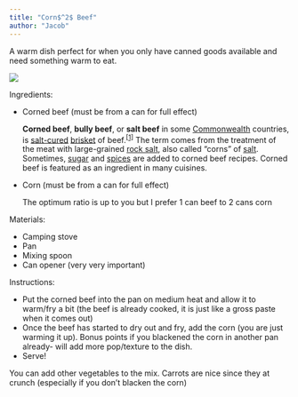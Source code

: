```yaml
---
title: "Corn$^2$ Beef"
author: "Jacob"
---
```


A warm dish perfect for when you only have canned goods available and need something warm to eat.

![](images/corn%20cubed%20beef.png)

Ingredients:

-   Corned beef (must be from a can for full effect)

    ::: callout-note
    **Corned beef**, **bully beef**, or **salt beef** in some [Commonwealth](https://en.wikipedia.org/wiki/Commonwealth_of_Nations "Commonwealth of Nations") countries, is [salt-cured](https://en.wikipedia.org/wiki/Salt-cured_meat "Salt-cured meat") [brisket](https://en.wikipedia.org/wiki/Brisket "Brisket") of beef.^[\[1\]](https://en.wikipedia.org/wiki/Corned_beef#cite_note-1)^ The term comes from the treatment of the meat with large-grained [rock salt](https://en.wikipedia.org/wiki/Rock_salt "Rock salt"), also called "corns" of [salt](https://en.wikipedia.org/wiki/Salt#Edible_salt "Salt"). Sometimes, [sugar](https://en.wikipedia.org/wiki/Sugar "Sugar") and [spices](https://en.wikipedia.org/wiki/Spice "Spice") are added to corned beef recipes. Corned beef is featured as an ingredient in many cuisines.
    :::

-   Corn (must be from a can for full effect)

    ::: callout-note
    The optimum ratio is up to you but I prefer 1 can beef to 2 cans corn
    :::

Materials:

-   Camping stove
-   Pan
-   Mixing spoon
-   Can opener (very very important)

Instructions:

-   Put the corned beef into the pan on medium heat and allow it to warm/fry a bit (the beef is already cooked, it is just like a gross paste when it comes out)
-   Once the beef has started to dry out and fry, add the corn (you are just warming it up). Bonus points if you blackened the corn in another pan already- will add more pop/texture to the dish.
-   Serve!

::: callout-tip
You can add other vegetables to the mix. Carrots are nice since they at crunch (especially if you don't blacken the corn)
:::
